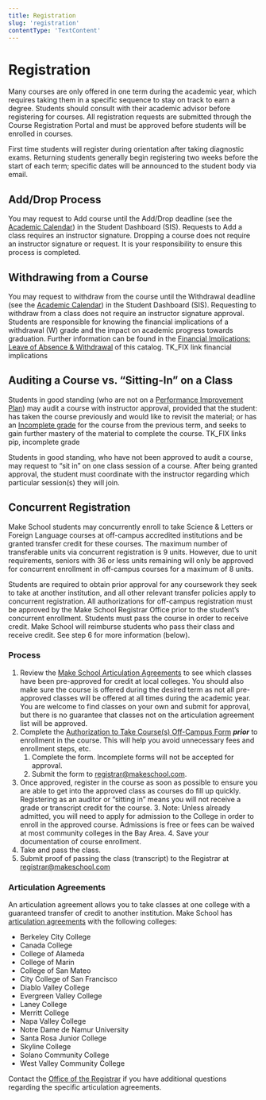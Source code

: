 ```yaml
---
title: Registration
slug: 'registration'
contentType: 'TextContent'
---
```


# Registration

Many courses are only offered in one term during the academic year, which requires taking them in a
specific sequence to stay on track to earn a degree. Students should consult with their academic
advisor before registering for courses. All registration requests are submitted through the Course
Registration Portal and must be approved before students will be enrolled in courses.

First time students will register during orientation after taking diagnostic exams. Returning
students generally begin registering two weeks before the start of each term; specific dates will be
announced to the student body via email.

## Add/Drop Process

You may request to Add course until the Add/Drop deadline (see the
[Academic Calendar](http://make.sc/academic-calendar)) in the Student Dashboard (SIS). Requests to
Add a class requires an instructor signature. Dropping a course does not require an instructor
signature or request. It is your responsibility to ensure this process is completed.

## Withdrawing from a Course

You may request to withdraw from the course until the Withdrawal deadline (see the
[Academic Calendar](http://make.sc/academic-calendar)) in the Student Dashboard (SIS). Requesting to
withdraw from a class does not require an instructor signature approval. Students are responsible
for knowing the financial implications of a withdrawal (W) grade and the impact on academic progress
towards graduation. Further information can be found in the
[Financial Implications: Leave of Absence & Withdrawal](#heading=h.8gc851bvz58b) of this catalog.
TK_FIX link financial implications

## Auditing a Course vs. “Sitting-In” on a Class

Students in good standing (who are not on a [Performance Improvement Plan](#heading=h.8obtx3h2p3mr))
may audit a course with instructor approval, provided that the student: has taken the course
previously and would like to revisit the material; or has an
[Incomplete grade](#heading=h.46zoxwdj1mjj) for the course from the previous term, and seeks to gain
further mastery of the material to complete the course. TK_FIX links pip, incomplete grade

Students in good standing, who have not been approved to audit a course, may request to “sit in” on
one class session of a course. After being granted approval, the student must coordinate with the
instructor regarding which particular session(s) they will join.

## Concurrent Registration

Make School students may concurrently enroll to take Science & Letters or Foreign Language courses
at off-campus accredited institutions and be granted transfer credit for these courses. The maximum
number of transferable units via concurrent registration is 9 units. However, due to unit
requirements, seniors with 36 or less units remaining will only be approved for concurrent
enrollment in off-campus courses for a maximum of 8 units.

Students are required to obtain prior approval for any coursework they seek to take at another
institution, and all other relevant transfer policies apply to concurrent registration. All
authorizations for off-campus registration must be approved by the Make School Registrar Office
prior to the student’s concurrent enrollment. Students must pass the course in order to receive
credit. Make School will reimburse students who pass their class and receive credit. See step 6 for
more information (below).

### Process

1. Review the [Make School Articulation Agreements](https://make.sc/articulation) to see which
   classes have been pre-approved for credit at local colleges. You should also make sure the course
   is offered during the desired term as not all pre-approved classes will be offered at all times
   during the academic year. You are welcome to find classes on your own and submit for approval,
   but there is no guarantee that classes not on the articulation agreement list will be approved.
2. Complete the
   [Authorization to Take Course(s) Off-Campus Form](https://docs.google.com/forms/d/e/1FAIpQLSeZ4BlS23tqoio_ZcMtQdtJT-OyEZ-Rhp6mArJmTSprTcAFow/viewform)
   **_prior_** to enrollment in the course. This will help you avoid unnecessary fees and enrollment
   steps, etc.
   1. Complete the form. Incomplete forms will not be accepted for approval.
   2. Submit the form to [registrar@makeschool.com](mailto:registrar@makeschool.com).
3. Once approved, register in the course as soon as possible to ensure you are able to get into the
   approved class as courses do fill up quickly. Registering as an auditor or “sitting in” means you
   will not receive a grade or transcript credit for the course. 3. Note: Unless already admitted,
   you will need to apply for admission to the College in order to enroll in the approved course.
   Admissions is free or fees can be waived at most community colleges in the Bay Area. 4. Save your
   documentation of course enrollment.
4. Take and pass the class.
5. Submit proof of passing the class (transcript) to the Registrar at
   [registrar@makeschool.com](mailto:registrar@makeschool.com)

### Articulation Agreements

An articulation agreement allows you to take classes at one college with a guaranteed transfer of
credit to another institution. Make School has
[articulation agreements](https://make.sc/articulation) with the following colleges:

- Berkeley City College
- Canada College
- College of Alameda
- College of Marin
- College of San Mateo
- City College of San Francisco
- Diablo Valley College
- Evergreen Valley College
- Laney College
- Merritt College
- Napa Valley College
- Notre Dame de Namur University
- Santa Rosa Junior College
- Skyline College
- Solano Community College
- West Valley Community College

Contact the [Office of the Registrar](mailto:registrar@makeschool.com) if you have additional
questions regarding the specific articulation agreements.
